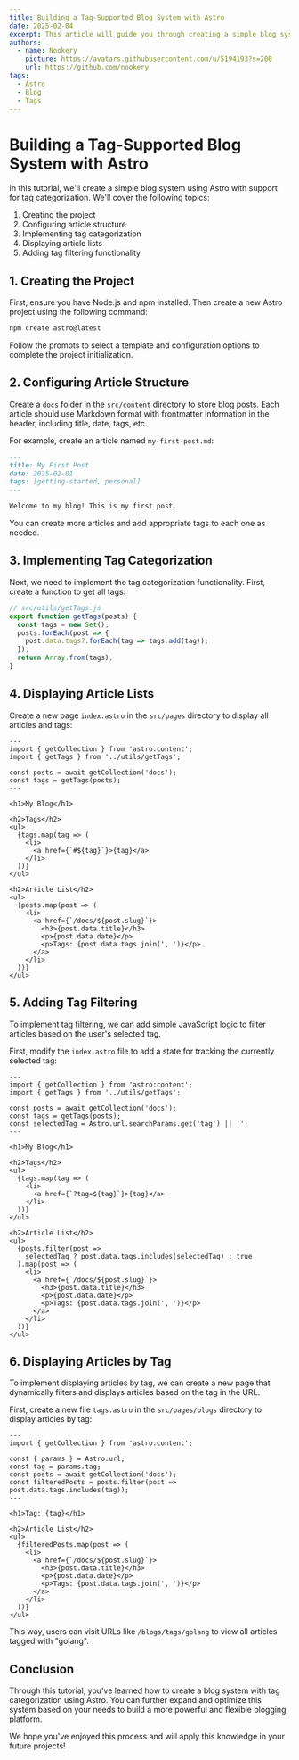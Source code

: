 ```yaml
---
title: Building a Tag-Supported Blog System with Astro
date: 2025-02-04
excerpt: This article will guide you through creating a simple blog system using Astro, with support for tag categorization, including article creation, display, and tag filtering.
authors:
  - name: Nookery
    picture: https://avatars.githubusercontent.com/u/5194193?s=200
    url: https://github.com/nookery
tags:
  - Astro
  - Blog
  - Tags
---
```


# Building a Tag-Supported Blog System with Astro

In this tutorial, we'll create a simple blog system using Astro with support for tag categorization. We'll cover the following topics:

1. Creating the project
2. Configuring article structure
3. Implementing tag categorization
4. Displaying article lists
5. Adding tag filtering functionality

## 1. Creating the Project

First, ensure you have Node.js and npm installed. Then create a new Astro project using the following command:

```bash
npm create astro@latest
```

Follow the prompts to select a template and configuration options to complete the project initialization.

## 2. Configuring Article Structure

Create a `docs` folder in the `src/content` directory to store blog posts. Each article should use Markdown format with frontmatter information in the header, including title, date, tags, etc.

For example, create an article named `my-first-post.md`:

```md
---
title: My First Post
date: 2025-02-01
tags: [getting-started, personal]
---

Welcome to my blog! This is my first post.
```

You can create more articles and add appropriate tags to each one as needed.

## 3. Implementing Tag Categorization

Next, we need to implement the tag categorization functionality. First, create a function to get all tags:

```javascript
// src/utils/getTags.js
export function getTags(posts) {
  const tags = new Set();
  posts.forEach(post => {
    post.data.tags?.forEach(tag => tags.add(tag));
  });
  return Array.from(tags);
}
```

## 4. Displaying Article Lists

Create a new page `index.astro` in the `src/pages` directory to display all articles and tags:

```astro
---
import { getCollection } from 'astro:content';
import { getTags } from '../utils/getTags';

const posts = await getCollection('docs');
const tags = getTags(posts);
---

<h1>My Blog</h1>

<h2>Tags</h2>
<ul>
  {tags.map(tag => (
    <li>
      <a href={`#${tag}`}>{tag}</a>
    </li>
  ))}
</ul>

<h2>Article List</h2>
<ul>
  {posts.map(post => (
    <li>
      <a href={`/docs/${post.slug}`}>
        <h3>{post.data.title}</h3>
        <p>{post.data.date}</p>
        <p>Tags: {post.data.tags.join(', ')}</p>
      </a>
    </li>
  ))}
</ul>
```

## 5. Adding Tag Filtering

To implement tag filtering, we can add simple JavaScript logic to filter articles based on the user's selected tag.

First, modify the `index.astro` file to add a state for tracking the currently selected tag:

```astro
---
import { getCollection } from 'astro:content';
import { getTags } from '../utils/getTags';

const posts = await getCollection('docs');
const tags = getTags(posts);
const selectedTag = Astro.url.searchParams.get('tag') || '';
---

<h1>My Blog</h1>

<h2>Tags</h2>
<ul>
  {tags.map(tag => (
    <li>
      <a href={`?tag=${tag}`}>{tag}</a>
    </li>
  ))}
</ul>

<h2>Article List</h2>
<ul>
  {posts.filter(post => 
    selectedTag ? post.data.tags.includes(selectedTag) : true
  ).map(post => (
    <li>
      <a href={`/docs/${post.slug}`}>
        <h3>{post.data.title}</h3>
        <p>{post.data.date}</p>
        <p>Tags: {post.data.tags.join(', ')}</p>
      </a>
    </li>
  ))}
</ul>
```

## 6. Displaying Articles by Tag

To implement displaying articles by tag, we can create a new page that dynamically filters and displays articles based on the tag in the URL.

First, create a new file `tags.astro` in the `src/pages/blogs` directory to display articles by tag:

```astro
---
import { getCollection } from 'astro:content';

const { params } = Astro.url;
const tag = params.tag;
const posts = await getCollection('docs');
const filteredPosts = posts.filter(post => post.data.tags.includes(tag));
---

<h1>Tag: {tag}</h1>

<h2>Article List</h2>
<ul>
  {filteredPosts.map(post => (
    <li>
      <a href={`/docs/${post.slug}`}>
        <h3>{post.data.title}</h3>
        <p>{post.data.date}</p>
        <p>Tags: {post.data.tags.join(', ')}</p>
      </a>
    </li>
  ))}
</ul>
```

This way, users can visit URLs like `/blogs/tags/golang` to view all articles tagged with "golang".

## Conclusion

Through this tutorial, you've learned how to create a blog system with tag categorization using Astro. You can further expand and optimize this system based on your needs to build a more powerful and flexible blogging platform.

We hope you've enjoyed this process and will apply this knowledge in your future projects! 